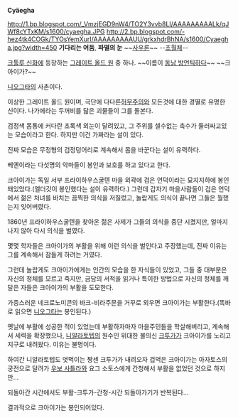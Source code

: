 '''Cyäegha'''

http://1.bp.blogspot.com/_VmzjEGD9nW4/TO2Y3vvb8LI/AAAAAAAAALk/qJWf8cYTxKM/s1600/cyaegha.JPG
http://2.bp.blogspot.com/-hez4tk4COGk/TYOsYemXurI/AAAAAAAAAUU/grkxhdrBhNA/s1600/Cyaegha.jpg?width=450
'''기다리는 어둠''', '''파멸의 눈''' ~~[[사우론]]~~ --[[초월체]]--

[[크툴루 신화]]에 등장하는 [[그레이트 올드 원]] 중 하나. ~~이름이 [[동남 방언]]틱하다~~ ~~크 아이가?~~

[[니오그타]]의 사촌이다.

이상한 그레이트 올드 원이며, 극단에 다다른[[ 허무주의]]와 모든것에 대한 경멸로 유명한 신이다. 나가에라는 두꺼비를 닮은 괴물들이 그를 돌본다.

검정색 몸통에 커다란 초록색 외눈이 달려있고, 그 주위를 셀수없는 촉수가 둘러싸고있는 모습이라고 한다. 하지만 이건 가짜라는 설이 있다.

진짜 모습은 무정형의 검정덩어리로 계속해서 몸을 바꾼다는 설이 유력하다.

베옌이라는 다섯명의 악마들이 봉인과 보호를 하고 있다고 한다.

크아이가는 독일 서부 프라이하우스굴텐 마을 외곽에 검은 언덕이라는 묘지지하에 봉인돼있었다.(엘더갓이 봉인했다는 설이 유력하다.) 그런데 갑자기 마을사람들이 검은 언덕에서 젊은 처녀를 바치는 끔찍한 의식을 저질렀고, 놀랍게도 의식이 끝나면 그들은 뭘했는지 잊어버렸다.

1860년 프라이하우스굴텐을 찾아온 젊은 사제가 그들의 의식을 중단 시켰지만, 얼마지나지 않아 다시 의식을 벌였다.

몇몇 학자들은 크아이가의 부활을 위해 이런 의식을 벌인다고 주장했는데, 진짜 이유는 그를 계속해서 잠들게 하려는 거였다.

그런데 놀랍게도 크아이가에게는 인간의 모습을 한 자식들이 있었고, 그들 중 대부분은 자신의 정체를 모르고 죽지만, 금담의 서적을 읽거나 특이한 방법으로 자신의 정체를 깨달은 자들은 크아이가의 부활을 도모한다.

가증스러운 네크로노미콘의 바크-비라주문을 거꾸로 외우면 크아이가는 부활한다.(똑바로 읽으면 [[니오그타]]는 봉인된다.)

옛날에 부활에 성공한 적이 있었는데 부활하자마자 마을주민들을 학살해버리고, 계속해서 세력을 확장했으나, [[니알라토텝]]의 원수인 위대한 불의신 [[크투가]]가 크아이가를 노리고 지구로 내려왔다. 이유는 불명이다.

하여간 니알라토텝도 엿먹이는 짱센 크투가가 내려오자 겁먹은 크아이가는 아자토스의 궁전으로 달려가 [[우보 사틀라]]와 요그 소토스에게 간청해서 부활을 없었던 것으로 하지만...

되돌아간 시간에서도 부활-크투가-간청-시간 되돌아가기가 반복된다...

결과적으로 크아이가는 봉인되어있다.
